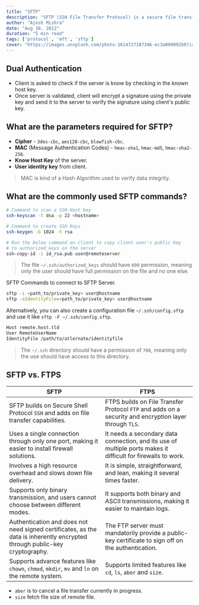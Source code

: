 ```yaml
---
title: "SFTP"
description: "SFTP (SSH File Transfer Protocol) is a secure file transfer protocol. It is an improvement over the SSH protocol. It supports the full security and authentication functionality of SSH."
author: "Ajesh Mishra"
date: "Aug 30, 2022"
duration: "5 min read"
tags: ['protocol', 'mft', 'sftp']
cover: "https://images.unsplash.com/photo-1614727187346-ec3a009092b0?ixlib=rb-1.2.1&ixid=MnwxMjA3fDB8MHxwaG90by1wYWdlfHx8fGVufDB8fHx8&auto=format&fit=crop&w=3000&q=80"
---
```



## Dual Authentication 

- Client is asked to check if the server is know by checking in the known host key.
- Once server is validated, client will encrypt a signature using the private key and send it to the server to verify the signature using client's public key.


## What are the parameters required for SFTP?

- **Cipher** - `3des-cbc`, `aes128-cbc`, `blowfish-cbc`.
- **MAC** (Message Authentication Codes) - `hmac-sha1`, `hmac-md5`, `hmac-sha2-256`.
- **Know Host Key** of the server.
- **User identity key** from client.

> MAC is kind of a Hash Algorithm used to verify data integrity. 

## What are the commonly used SFTP commands?

```bash
# Command to scan a SSH Host key 
ssh-keyscan -t dsa -p 22 <hostname>

# Command to create SSH Keys 
ssh-keygen -b 1024 -t rsa

# Run the below command on client to copy client user's public key 
# to authorized_keys on the server
ssh-copy-id -i id_rsa.pub user@remoteserver
```

> The file `~/.ssh/authorized_keys` should have `600` permission, meaning only the user should have full permission on the file and no one else.

SFTP Commands to connect to SFTP Server.

```bash
sftp -i <path_to/private_key> user@hostname
sftp -oIdentityFile=<path_to/private_key> user@hostname
```

Alternatively, you can also create a configuration file `~/.ssh/config.sftp` and use it like `sftp -F ~/.ssh/config.sftp`.

```bash
Host remote.host.tld
User RemoteUserName
IdentityFile /path/to/atlernate/identityfile
```

> The `~/.ssh` directory should have a permission of `700`, meaning only the use should have access to this directory. 

## SFTP vs. FTPS

| SFTP | FTPS |
| --- | --- |
| SFTP builds on Secure Shell Protocol `SSH` and adds on file transfer capabilities. | FTPS builds on File Transfer Protocol `FTP` and adds on a security and encryption layer through `TLS`. |
| Uses a single connection through only one port, making it easier to install firewall solutions. | It needs a secondary data connection, and its use of multiple ports makes it difficult for firewalls to work. |
| Involves a high resource overhead and slows down file delivery. | It is simple, straightforward, and lean, making it several times faster. |
| Supports only binary transmission, and users cannot choose between different modes. | It supports both binary and ASCII transmissions, making it easier to maintain logs. |
| Authentication and does not need signed certificates, as the data is inherently encrypted through public-key cryptography.  | The FTP server must mandatorily provide a public-key certificate to sign off on the authentication. |
| Supports advance features like `chown`, `chmod`, `mkdir`, `mv` and `ln` on the remote system. | Supports limited features like `cd`, `ls`, `abor` and `size`.

- `abor` is to cancel a file transfer currently in progress.
- `size` fetch file size of remote file.